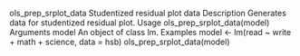 
ols_prep_srplot_data Studentized residual plot data
Description
Generates data for studentized residual plot.
Usage
ols_prep_srplot_data(model)
Arguments
model An object of class lm.
Examples
model <- lm(read ~ write + math + science, data = hsb)
ols_prep_srplot_data(model)
